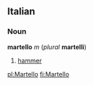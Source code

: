 ==Italian==
===Noun===
'''martello''' ''m'' (''plural'' '''martelli''')

#[[hammer]]

[[pl:Martello]]
[[fi:Martello]]